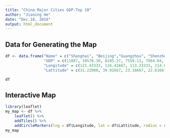 ```yaml
---
title: "China Major Cities GDP-Top 10"
author: "Jianing He"
date: "Dec.18, 2016"
output: html_document
---
```

## Data for Generating the Map
```r
df <- data.frame("Name" = c("Shanghai", "Beijing","Guangzhou", "Shenzhen", "Tianjin", "Chongqing", "Shuzhou", "Chengdu", "Wuhan", "Hangzhou"),
                 "GDP" = c(11887, 10578.30, 8285.27, 7550.11, 7884.04, 7237.90, 7088.43, 5327.58, 4921.86, 4498.75),
                 "Longitude" = c(121.43333, 116.41667, 113.23333, 114.06667, 117.20000, 106.45000, 120.37000, 104.06667, 114.31667, 120.20000),
                 "Lattitude" = c(31.22000, 39.91667, 23.16667, 22.61667, 39.13333, 29.56667,31.19000, 30.66667, 30.51667, 30.26667))
```

```r
df
```

## Interactive Map
```r
library(leaflet)
my_map <- df %>%
    leaflet() %>%
    addTiles() %>%
    addCircleMarkers(lng = df$Longitude, lat = df$Lattitude, radius = sqrt(df$GDP)/10, weight = 1, popup = df$Name, clusterOptions = TRUE) 
my_map
```

